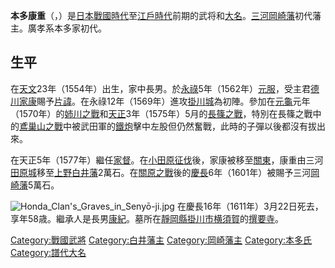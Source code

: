 {{unreferenced|time=2015-01-13T05:56:48+00:00}}
{{Infobox officeholder 
| name= 本多康重
| image= Honda Yasushige.jpg
| caption=

| order=[[岡崎藩|岡崎藩]]藩主
| term_start=1601年
| term_end=1611年
| predecessor= {{small|新設}}
| successor= {{link-ja|本多康紀|本多康紀}}

| order1={{link-ja|白井藩|白井藩}}藩主
| term_start1=1590年
| term_end1=1601年
| predecessor1= {{small|新設}}
| successor1= [[松平康長|松平康長]]

| birth_date=1554年<br>（[[天文_(後奈良天皇)|天文]]23年）
| birth_place= 
| death_date={{death date and age|1611|5|4|1554}}<br>（[[慶長|慶長]]16年3月22日）
| death_place= 
| module  = {{日本武士|child=yes
|時代= [[日本戰國時代|日本戰國時代]]－[[江戶時代|江戶時代]]前期
|幼名= 
|改名= 
|别名= 彦次郎（通稱）
|諡号= 
|神号= 
|戒名= 
|洗禮名= 
|墓所= [[靜岡縣|靜岡縣]][[掛川市|掛川市]][[横須賀|横須賀]]的[[撰要寺|撰要寺]]
|朝廷官位= [[從五位下|從五位下]][[豐後守|豐後守]]
|幕府職位= 
|主君= 
|藩= 上野白井藩主→三河岡崎藩主
|氏族= [[本多氏|本多氏]]
|父= [[本多廣孝|本多廣孝]]
|母=東條[[松平義春|松平義春]]的女兒
|養父= 
|養母= 
|兄弟= 
|姐妹= 
|正室= [[石川家成|石川家成]]的女兒
|側室= 
|子= '''[[本多康紀|康紀]]'''（長男）、[[本多紀貞|紀貞]]（三男）、[[本多重世|重世]]（四男）
|女=[[諏訪賴水|諏訪賴水]]正室、[[飛鳥井雅庸|飛鳥井雅庸]]室、[[堀利重正|堀利重正]]室、[[遠藤慶勝|遠藤慶勝]]正室等
|養子= 
|養女= 
 }}
}}
'''本多康重'''（{{jpn|j=本多 康重|kana=ほんだ やすしげ|rm=Honda Yasushige}}，{{bd|1554年||1611年|5月4日}}）是[[日本戰國時代|日本戰國時代]]至[[江戶時代|江戶時代]]前期的武将和[[大名_(稱謂)|大名]]。[[三河|三河]][[岡崎藩|岡崎藩]]初代藩主。廣孝系本多家初代。

== 生平 ==
在[[天文_(後奈良天皇)|天文]]23年（1554年）出生，家中長男。於[[永祿|永祿]]5年（1562年）[[元服|元服]]，受主君[[德川家康|德川家康]]賜予[[片諱|片諱]]。在永祿12年（1569年）進攻[[掛川城|掛川城]]為初陣。參加在[[元龜|元龜]]元年（1570年）的[[姉川之戰|姉川之戰]]和[[天正_(日本)|天正]]3年（1575年）5月的[[長篠之戰|長篠之戰]]，特別在長篠之戰中的[[鳶巢山之戰|鳶巢山之戰]]中被武田軍的[[鐵炮|鐵炮]]擊中左股但仍然奮戰，此時的子彈以後都沒有拔出來。

在天正5年（1577年）繼任[[家督|家督]]。在[[小田原征伐|小田原征伐]]後，家康被移至[[关东地方|關東]]，康重由三河[[田原城|田原城]]移至[[上野|上野]][[白井藩|白井藩]]2萬石。在[[關原之戰|關原之戰]]後的[[慶長|慶長]]6年（1601年）被賜予三河[[岡崎藩|岡崎藩]]5萬石。

[[File:Honda_Clan's_Graves_in_Senyō-ji.jpg|thumb]]
在慶長16年（1611年）3月22日死去，享年58歳。繼承人是長男[[本多康紀|康紀]]。墓所在[[靜岡縣|靜岡縣]][[掛川市|掛川市]][[横須賀|横須賀]]的[[撰要寺|撰要寺]]。

{{白井藩主|本多氏||1590年－1601年}}
{{岡崎藩主|本多氏|初代|1601年－1611年}}

[[Category:戰國武將|Category:戰國武將]]
[[Category:白井藩主|Category:白井藩主]]
[[Category:岡崎藩主|Category:岡崎藩主]]
[[Category:本多氏|Category:本多氏]]
[[Category:譜代大名|Category:譜代大名]]